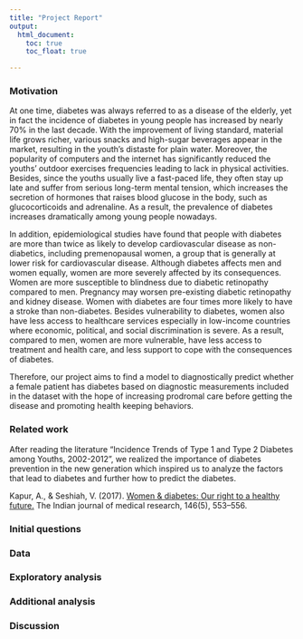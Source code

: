 ```yaml
---
title: "Project Report"
output: 
  html_document:
    toc: true
    toc_float: true

---
```


### Motivation 

At one time, diabetes was always referred to as a disease of the elderly, yet in fact the incidence of diabetes in young people has increased by nearly 70% in the last decade. With the improvement of living standard, material life grows richer, various snacks and high-sugar beverages appear in the market, resulting in the youth’s distaste for plain water. Moreover, the popularity of computers and the internet has significantly reduced the youths’ outdoor exercises frequencies leading to lack in physical activities. Besides, since the youths usually live a fast-paced life, they often stay up late and suffer from serious long-term mental tension, which increases the secretion of hormones that raises blood glucose in the body, such as glucocorticoids and adrenaline. As a result, the prevalence of diabetes increases dramatically among young people nowadays.   

In addition, epidemiological studies have found that people with diabetes are more than twice as likely to develop cardiovascular disease as non-diabetics, including premenopausal women, a group that is generally at lower risk for cardiovascular disease. Although diabetes affects men and women equally, women are more severely affected by its consequences. Women are more susceptible to blindness due to diabetic retinopathy compared to men. Pregnancy may worsen pre-existing diabetic retinopathy and kidney disease. Women with diabetes are four times more likely to have a stroke than non-diabetes. Besides vulnerability to diabetes, women also have less access to healthcare services especially in low-income countries where economic, political, and social discrimination is severe. As a result, compared to men, women are more vulnerable, have less access to treatment and health care, and less support to cope with the consequences of diabetes.  

Therefore, our project aims to find a model to diagnostically predict whether a female patient has diabetes based on diagnostic measurements included in the dataset with the hope of increasing prodromal care before getting the disease and promoting health keeping behaviors.


### Related work 

After reading the literature “Incidence Trends of Type 1 and Type 2 Diabetes among Youths, 2002-2012”, we realized the importance of diabetes prevention in the new generation which inspired us to analyze the factors that lead to diabetes and further how to predict the diabetes.  


Kapur, A., & Seshiah, V. (2017). [Women & diabetes: Our right to a healthy future.](https://www.ncbi.nlm.nih.gov/pmc/articles/PMC5861464/) The Indian journal of medical research, 146(5), 553–556. 


### Initial questions 

### Data

### Exploratory analysis

### Additional analysis

### Discussion